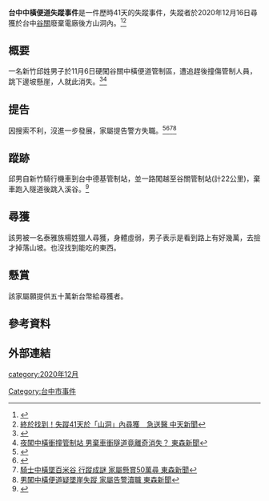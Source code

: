 {{Incomplete}}
'''台中中橫便道失蹤事件'''是一件歷時41天的失蹤事件，失蹤者於2020年12月16日尋獲於台中[[谷關|谷關]]廢棄電廠後方山洞內。<ref>{{Cite web |url=https://news.ltn.com.tw/news/society/breakingnews/3382579 |title=男闖中橫管制段疑棄車跳崖 失蹤40天警方尋獲 自由時報 |access-date=2020-12-16 |archive-date=2020-12-31 |archive-url=https://web.archive.org/web/20201231054756/https://news.ltn.com.tw/news/society/breakingnews/3382579 |dead-url=no }}</ref><Ref>[https://www.youtube.com/watch?v=_JTm3hO0GWQ&feature=emb_title 終於找到！失蹤41天於「山洞」內尋獲　急送醫 中天新聞]</ref>

==概要==
一名新竹邱姓男子於11月6日硬闖谷關中橫便道管制區，遭追趕後撞傷管制人員，跳下邊坡懸崖，人就此消失。<ref>{{Cite web |url=https://www.ettoday.net/news/20201216/1877208.htm |title=東森新聞雲 |access-date=2020-12-16 |archive-date=2022-06-04 |archive-url=https://web.archive.org/web/20220604011919/https://www.ettoday.net/news/20201216/1877208.htm }}</ref><ref>[https://www.youtube.com/watch?v=nfELbqZlTbk 夜闖中橫衝撞管制站 男棄車衝隧道竟離奇消失？ 東森新聞]</ref>

==提告==
因搜索不利，沒進一步發展，家屬提告警方失職。<ref>{{Cite web |url=https://www.chinatimes.com/realtimenews/20201209001464-260402?chdtv |title=男夜闖中橫喊「有歹徒追我」人間蒸發33天 家屬心寒控警瀆職 中時新聞網 |access-date=2020-12-16 |archive-date=2021-07-18 |archive-url=https://web.archive.org/web/20210718021132/https://www.chinatimes.com/realtimenews/20201209001464-260402?chdtv }}</ref><ref>{{Cite web |url=https://www.ettoday.net/news/20201216/1877355.htm |title=控警瀆職現身道歉！弟失蹤41天獲「仇人」救出　姊三鞠感謝警察ettoday |access-date=2020-12-16 |archive-date=2021-05-17 |archive-url=https://web.archive.org/web/20210517110427/https://www.ettoday.net/news/20201216/1877355.htm }}</ref><Ref>[https://www.youtube.com/watch?v=Kl09KEItXTU 騎士中橫墜百米谷 行蹤成謎 家屬懸賞50萬尋 東森新聞]</ref><ref>[https://www.youtube.com/watch?v=6vzejLEbwRI 男闖中橫便道疑墜崖失蹤 家屬告警瀆職 東森新聞]</ref>

==蹤跡==
邱男自新竹騎行機車到台中德基管制站，並一路闖越至谷關管制站(計22公里)，棄車跑入隧道後跳入溪谷。<ref>{{Cite web |url=https://udn.com/news/story/7320/5033432 |title=男闖中橫管制站跳崖失蹤16天 家屬懸賞50萬協尋 聯合新聞網 |access-date=2020-12-16 |archive-date=2020-12-16 |archive-url=https://web.archive.org/web/20201216122023/https://udn.com/news/story/7320/5033432 |dead-url=no }}</ref>

==尋獲==
該男被一名泰雅族楊姓獵人尋獲，身體虛弱，男子表示是看到路上有好幾萬，去撿才掉落山坡。也沒找到能吃的東西。

==懸賞==
該家屬願提供五十萬新台幣給尋獲者。

==參考資料==
{{reflist}}

==外部連結==


[[Category:台中市事件|Category:台中市事件]]
[[category:2020年12月|category:2020年12月]]